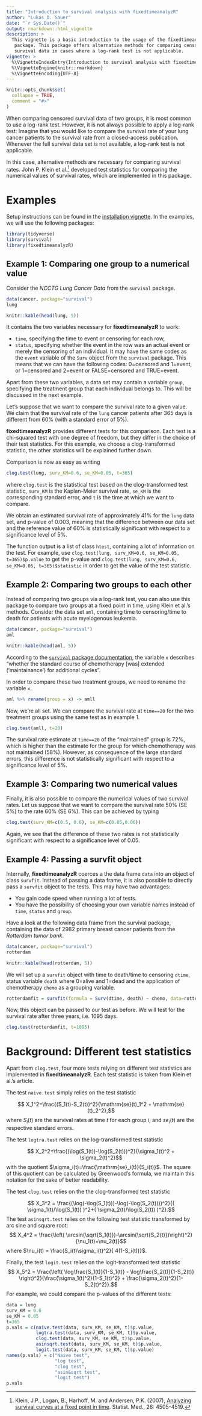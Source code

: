 ```yaml
---
title: "Introduction to survival analysis with fixedtimeanalyzR"
author: "Lukas D. Sauer"
date: "`r Sys.Date()`"
output: rmarkdown::html_vignette
description: >
  This vignette is a basic introduction to the usage of the fixedtimeanalyzR
   package. This package offers alternative methods for comparing censored 
   survival data in cases where a log-rank test is not applicable.
vignette: >
  %\VignetteIndexEntry{Introduction to survival analysis with fixedtimeanalyzR}
  %\VignetteEngine{knitr::rmarkdown}
  %\VignetteEncoding{UTF-8}
---
```


```r
knitr::opts_chunk$set(
  collapse = TRUE,
  comment = "#>"
)
```

When comparing censored survival data of two groups, it is most common to use a log-rank test. However, it is not always possible to apply a log-rank test: Imagine that you would like to compare the survival rate of your lung cancer patients to the survival rate from a closed-access publication. Whenever the full survival data set is not available, a log-rank test is not applicable.

In this case, alternative methods are necessary for comparing survival rates. John P. Klein et al.^[Klein, J.P., Logan, B., Harhoff, M. and Andersen, P.K. (2007), [Analyzing survival curves at a fixed point in time](https://doi.org/10.1002/sim.2864). Statist. Med., 26: 4505-4519.] developed test statistics for comparing the numerical values of survival rates, which are implemented in this package.

# Examples
Setup instructions can be found in the [installation vignette](installation.html). In the examples, we will use the following packages:

```r
library(tidyverse)
library(survival)
library(fixedtimeanalyzR)
```

## Example 1: Comparing one group to a numerical value

Consider the *NCCTG Lung Cancer Data* from the `survival` package.
```r
data(cancer, package="survival")
lung
```
```r
knitr::kable(head(lung, 5))
```
It contains the two variables necessary for **fixedtimeanalyzR** to work:

- `time`, specifying the time to event or censoring for each row,
- `status`, specifying whether the event in the row was an actual event or merely the censoring of an individual. It may have the same codes as the `event` variable of the `Surv` object from the `survival` package. This means that we can have the following codes: 0=censored and 1=event, or 1=censored and 2=event or FALSE=censored and TRUE=event.


Apart from these two variables, a data set may contain a variable `group`, specifying the treatment group that each individual belongs to. This will be discussed in the next example.

Let's suppose that we want to compare the survival rate to a given value. We claim that the survival rate of the `lung` cancer patients after 365 days is different from 60% (with a standard error of 5%).

**fixedtimeanalyzR** provides different tests for this comparison. Each test is a chi-squared test with one degree of freedom, but they differ in the choice of their test statistics. For this example, we choose a clog-transformed statistic, the other statistics will be explained further down.

Comparison is now as easy as writing
```r
clog.test(lung, surv_KM=0.6, se_KM=0.05, t=365)
```
where `clog.test` is the statistical test based on the clog-transformed test statistic, `surv_KM` is the Kaplan-Meier survival rate, `se_KM` is the corresponding standard error, and `t` is the time at which we want to compare.


We obtain an estimated survival rate of approximately 41% for the `lung` data set, and p-value of 0.003, meaning that the difference between our data set and the reference value of 60% is statistically significant with respect to a significance level of 5%.

The function output is a list of class `htest`, containing a lot of information on the test. For example, use `clog.test(lung, surv_KM=0.6, se_KM=0.05, t=365)$p.value` to get the p-value and `clog.test(lung, surv_KM=0.6, se_KM=0.05, t=365)$statistic` in order to get the value of the test statistic.

## Example 2: Comparing two groups to each other

Instead of comparing two groups via a log-rank test, you can also use this package to compare two groups at a fixed point in time, using Klein et al.'s methods. Consider the  data set `aml`, containing time to censoring/time to death for patients with acute myelogenous leukemia.
```r
data(cancer, package="survival")
aml
```
```r
knitr::kable(head(aml, 5))
```

According to the [`survival` package documentation](https://cran.r-project.org/web/packages/survival/survival.pdf), the variable `x` describes "whether the standard course of chemotherapy [was] extended (’maintainance’) for additional cycles".

In order to compare these two treatment groups, we need to rename the variable `x`.
```r
aml %>% rename(group = x) -> amll
```
Now, we're all set. We can compare the survival rate at `time==20` for the two treatment groups using the same test as in example 1.
```r
clog.test(amll, t=20)
```
The survival rate estimate at  `time==20` of the "maintained" group is 72%, which is higher than the estimate for the group for which chemotherapy was not maintained (58%). However, as consequence of the large standard errors, this difference is not statistically significant with respect to a significance level of 5%.

## Example 3: Comparing two numerical values

Finally, it is also possible to compare the numerical values of two survival rates. Let us suppose that we want to compare the survival rate 50% (SE 5%) to the rate 60% (SE 6%). This can be achieved by typing
```r
clog.test(surv_KM=c(0.5, 0.6), se_KM=c(0.05,0.06))
```
Again, we see that the difference of these two rates is not statistically significant with respect to a significance level of 0.05.

## Example 4: Passing a survfit object

Internally, **fixedtimeanalyzR** coerces a the data frame `data` into an object of class `survfit`. Instead of passing a data frame, it is also possible to directly pass a `survfit` object to the tests. This may have two advantages:

* You gain code speed when running a lot of tests.
* You have the possibility of choosing your own variable names instead of `time`, `status` and `group`.

Have a look at the following data frame from the survival package, containing the data of 2982 primary breast cancer patients from the *Rotterdam tumor bank*.

```r
data(cancer, package="survival")
rotterdam
```

```r
knitr::kable(head(rotterdam, 5))
```

We will set up a `survfit` object with time to death/time to censoring `dtime`, status variable `death` where 0=alive and 1=dead and the application of chemotherapy `chemo` as a grouping variable.
```r
rotterdamfit = survfit(formula = Surv(dtime, death) ~ chemo, data=rotterdam)
```
Now, this object can be passed to our test as before. We will test for the survival rate after three years, i.e. 1095 days.
```r
clog.test(rotterdamfit, t=1095)
```


# Background: Different test statistics

Apart from `clog.test`, four more tests relying on different test statistics are implemented in **fixedtimeanalyzR**. Each test statistic is taken from Klein et al.'s article.

The test `naive.test` simply relies on the test statistic

$$ X_1^2=\frac{(S_1(t)-S_2(t))^2}{\mathrm{se}(t)_1^2 + \mathrm{se}(t)_2^2},$$
where $S_i(t)$ are the survival rates at time $t$ for each group $i$, and $se_i(t)$ are the respective standard errors.

The test `logtra.test` relies on the log-transformed test statistic

$$ X_2^2=\frac{(\log(S_1(t))-\log(S_2(t)))^2}{\sigma_1(t)^2 + \sigma_2(t)^2}$$
with the quotient $\sigma_i(t)=\frac{\mathrm{se}_i(t)}{S_i(t)}$. The square of this quotient can be calculated by Greenwood's formula, we maintain this notation for the sake of better readability.

The test `clog.test` relies on the the clog-transformed test statistic

$$ X_3^2 = \frac{(\log(-\log(S_1(t)))-\log(-\log(S_2(t))))^2}{( \sigma_1(t)/\log(S_1(t)) )^2+( \sigma_2(t)/\log(S_2(t)) )^2}.$$
The test `asinsqrt.test` relies on the following test statistic transformed by arc sine and square root:
$$ X_4^2 = \frac{\left( \arcsin(\sqrt{S_1(t)})-\arcsin(\sqrt{S_2(t)})\right)^2}{\nu_1(t)+\nu_2(t)}$$
where $\nu_i(t) = \frac{S_i(t)\sigma_i(t)^2}{ 4(1-S_i(t))}$.

Finally, the test `logit.test` relies on the logit-transformed test statistic
$$ X_5^2 = \frac{\left( \log\frac{S_1(t)}{1-S_1(t)} - \log\frac{S_2(t)}{1-S_2(t)} \right)^2}{\frac{\sigma_1(t)^2}{1-S_1(t)^2} + \frac{\sigma_2(t)^2}{1-S_2(t)^2}}.$$
For example, we could compare the p-values of the different tests:
```r
data = lung
surv_KM = 0.6
se_KM = 0.05
t=365
p.vals = c(naive.test(data, surv_KM, se_KM, t)$p.value,
           logtra.test(data, surv_KM, se_KM, t)$p.value,
           clog.test(data, surv_KM, se_KM, t)$p.value,
           asinsqrt.test(data, surv_KM, se_KM, t)$p.value,
           logit.test(data, surv_KM, se_KM, t)$p.value)
names(p.vals) = c("Naive test",
                  "log test",
                  "clog test",
                  "asin&sqrt test",
                  "logit test")
p.vals
```

